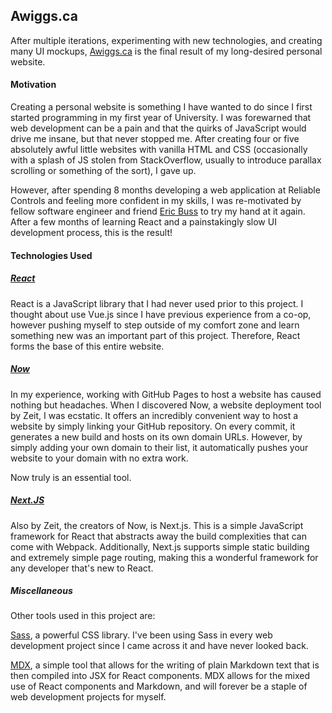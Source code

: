 ## Awiggs.ca

After multiple iterations, experimenting with new technologies, and creating many UI mockups, [Awiggs.ca](https://awiggs.ca) is the final result of my
long-desired personal website.

#### Motivation

Creating a personal website is something I have wanted to do since I first started programming in my first year of University.
I was forewarned that web development can be a pain and that the quirks of JavaScript would drive me insane, but that never stopped me.
After creating four or five absolutely awful little websites with vanilla HTML and CSS (occasionally with a splash of JS stolen
from StackOverflow, usually to introduce parallax scrolling or something of the sort), I gave up.

However, after spending 8 months developing a web application at Reliable Controls and feeling more confident in my skills,
I was re-motivated by fellow software engineer and friend [Eric Buss](https://www.ejrbuss.net) to try my hand at it again. 
After a few months of learning React and a painstakingly slow UI development process, this is the result!

#### Technologies Used
##### [React](https://reactjs.org/)
React is a JavaScript library that I had never used prior to this project. I thought about use Vue.js since I have previous experience from a co-op,
however pushing myself to step outside of my comfort zone and learn something new was an important part of this project. Therefore, React forms
the base of this entire website.

##### [Now](https://zeit.co/)
In my experience, working with GitHub Pages to host a website has caused nothing but headaches. When I discovered Now, a website deployment tool by
Zeit, I was ecstatic. It offers an incredibly convenient way to host a website by simply linking your GitHub repository. On every commit, it generates
a new build and hosts on its own domain URLs. However, by simply adding your own domain to their list, it automatically pushes your website to your 
domain with no extra work.

Now truly is an essential tool.

##### [Next.JS](https://nextjs.org/)
Also by Zeit, the creators of Now, is Next.js. This is a simple JavaScript framework for React that abstracts away the build complexities that can
come with Webpack. Additionally, Next.js supports simple static building and extremely simple page routing, making this a wonderful framework for
any developer that's new to React.

##### Miscellaneous
Other tools used in this project are:

[Sass](https://sass-lang.com/), a powerful CSS library. I've been using Sass in every web development project
since I came across it and have never looked back.

[MDX](https://mdxjs.com/), a simple tool that allows for the writing of plain Markdown text that is then compiled into JSX for React components. MDX
allows for the mixed use of React components and Markdown, and will forever be a staple of web development projects for myself.

